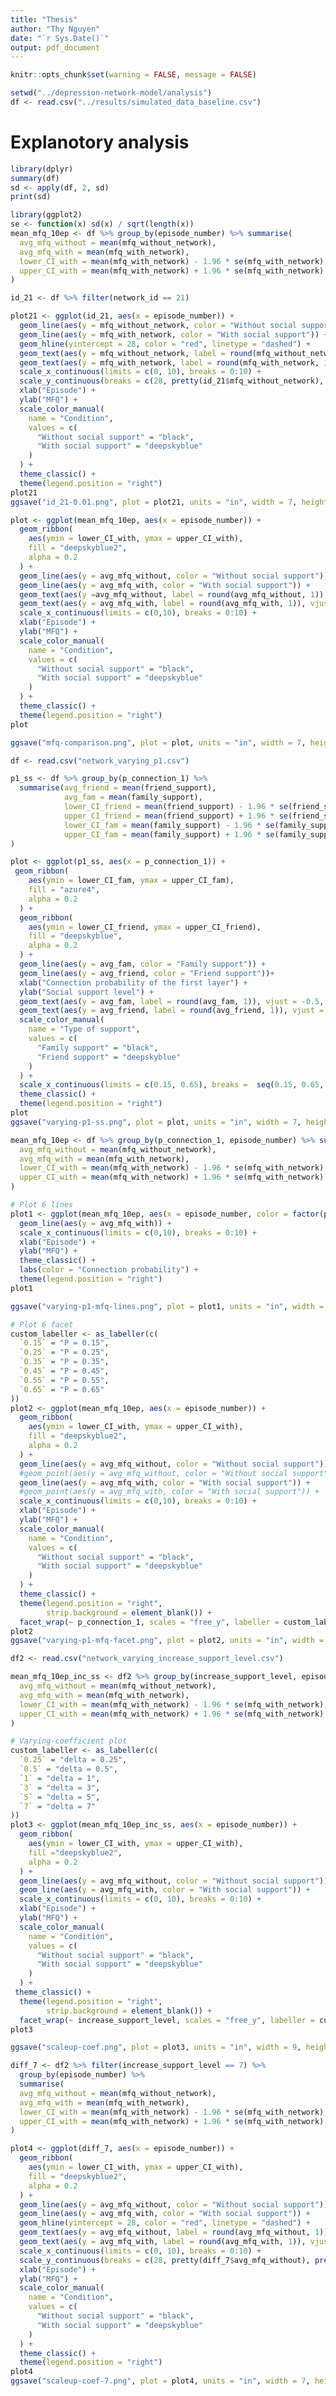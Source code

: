 ```yaml
---
title: "Thesis"
author: "Thy Nguyen"
date: "`r Sys.Date()`"
output: pdf_document
---
```


```r
knitr::opts_chunk$set(warning = FALSE, message = FALSE)
```


```r
setwd("../depression-network-model/analysis")
df <- read.csv("../results/simulated_data_baseline.csv")
```

# Explanotory analysis

```r
library(dplyr)
summary(df)
sd <- apply(df, 2, sd)
print(sd)
```

```r
library(ggplot2)
se <- function(x) sd(x) / sqrt(length(x))
mean_mfq_10ep <- df %>% group_by(episode_number) %>% summarise(
  avg_mfq_without = mean(mfq_without_network),
  avg_mfq_with = mean(mfq_with_network),
  lower_CI_with = mean(mfq_with_network) - 1.96 * se(mfq_with_network),
  upper_CI_with = mean(mfq_with_network) + 1.96 * se(mfq_with_network)
)
```

```r
id_21 <- df %>% filter(network_id == 21)

plot21 <- ggplot(id_21, aes(x = episode_number)) +
  geom_line(aes(y = mfq_without_network, color = "Without social support")) +
  geom_line(aes(y = mfq_with_network, color = "With social support")) +
  geom_hline(yintercept = 28, color = "red", linetype = "dashed") +
  geom_text(aes(y = mfq_without_network, label = round(mfq_without_network, 1)), vjust = -0.5, color = "black") +
  geom_text(aes(y = mfq_with_network, label = round(mfq_with_network, 1)), vjust = 1.5, color = "deepskyblue") +
  scale_x_continuous(limits = c(0, 10), breaks = 0:10) +
  scale_y_continuous(breaks = c(28, pretty(id_21$mfq_without_network), pretty(id_21$mfq_with_network))) +
  xlab("Episode") +
  ylab("MFQ") +
  scale_color_manual(
    name = "Condition",
    values = c(
      "Without social support" = "black",
      "With social support" = "deepskyblue"
    )
  ) +
  theme_classic() +
  theme(legend.position = "right")
plot21
ggsave("id_21-0.01.png", plot = plot21, units = "in", width = 7, height = 4.5, dpi = 300)
```

```r
plot <- ggplot(mean_mfq_10ep, aes(x = episode_number)) +
  geom_ribbon(
    aes(ymin = lower_CI_with, ymax = upper_CI_with),
    fill = "deepskyblue2",
    alpha = 0.2
  ) +
  geom_line(aes(y = avg_mfq_without, color = "Without social support")) +
  geom_line(aes(y = avg_mfq_with, color = "With social support")) +
  geom_text(aes(y =avg_mfq_without, label = round(avg_mfq_without, 1)), vjust = -0.5, color = "black") +
  geom_text(aes(y = avg_mfq_with, label = round(avg_mfq_with, 1)), vjust = 1.5, color = "deepskyblue") +
  scale_x_continuous(limits = c(0,10), breaks = 0:10) +
  xlab("Episode") +
  ylab("MFQ") +
  scale_color_manual(
    name = "Condition",
    values = c(
      "Without social support" = "black",
      "With social support" = "deepskyblue"
    )
  ) +
  theme_classic() +
  theme(legend.position = "right")
plot

ggsave("mfq-comparison.png", plot = plot, units = "in", width = 7, height = 4.5, dpi = 300)
```

```r
df <- read.csv("network_varying_p1.csv")
```

```r
p1_ss <- df %>% group_by(p_connection_1) %>% 
  summarise(avg_friend = mean(friend_support), 
            avg_fam = mean(family_support),
            lower_CI_friend = mean(friend_support) - 1.96 * se(friend_support),
            upper_CI_friend = mean(friend_support) + 1.96 * se(friend_support),
            lower_CI_fam = mean(family_support) - 1.96 * se(family_support),
            upper_CI_fam = mean(family_support) + 1.96 * se(family_support),
)

plot <- ggplot(p1_ss, aes(x = p_connection_1)) +
 geom_ribbon(
    aes(ymin = lower_CI_fam, ymax = upper_CI_fam),
    fill = "azure4",
    alpha = 0.2
  ) +
  geom_ribbon(
    aes(ymin = lower_CI_friend, ymax = upper_CI_friend),
    fill = "deepskyblue",
    alpha = 0.2
  ) +
  geom_line(aes(y = avg_fam, color = "Family support")) +
  geom_line(aes(y = avg_friend, color = "Friend support"))+
  xlab("Connection probability of the first layer") +
  ylab("Social support level") +
  geom_text(aes(y = avg_fam, label = round(avg_fam, 1)), vjust = -0.5, color = "black") +
  geom_text(aes(y = avg_friend, label = round(avg_friend, 1)), vjust = -0.5, color = "deepskyblue") +
  scale_color_manual(
    name = "Type of support",
    values = c(
      "Family support" = "black",
      "Friend support" = "deepskyblue"
    )
  ) +
  scale_x_continuous(limits = c(0.15, 0.65), breaks =  seq(0.15, 0.65, by = 0.1))+
  theme_classic() +
  theme(legend.position = "right")
plot
ggsave("varying-p1-ss.png", plot = plot, units = "in", width = 7, height = 5, dpi = 300)
```

```r
mean_mfq_10ep <- df %>% group_by(p_connection_1, episode_number) %>% summarise(
  avg_mfq_without = mean(mfq_without_network),
  avg_mfq_with = mean(mfq_with_network),
  lower_CI_with = mean(mfq_with_network) - 1.96 * se(mfq_with_network),
  upper_CI_with = mean(mfq_with_network) + 1.96 * se(mfq_with_network)
)
```

```r
# Plot 6 lines
plot1 <- ggplot(mean_mfq_10ep, aes(x = episode_number, color = factor(p_connection_1))) +
  geom_line(aes(y = avg_mfq_with)) +
  scale_x_continuous(limits = c(0,10), breaks = 0:10) +
  xlab("Episode") +
  ylab("MFQ") +
  theme_classic() +
  labs(color = "Connection probability") +
  theme(legend.position = "right")
plot1

ggsave("varying-p1-mfq-lines.png", plot = plot1, units = "in", width = 7, height = 4, dpi = 300)

# Plot 6 facet
custom_labeller <- as_labeller(c(
  `0.15` = "P = 0.15",
  `0.25` = "P = 0.25",
  `0.35` = "P = 0.35",
  `0.45` = "P = 0.45", 
  `0.55` = "P = 0.55",
  `0.65` = "P = 0.65"
))
plot2 <- ggplot(mean_mfq_10ep, aes(x = episode_number)) +
  geom_ribbon(
    aes(ymin = lower_CI_with, ymax = upper_CI_with),
    fill = "deepskyblue2",
    alpha = 0.2
  ) +
  geom_line(aes(y = avg_mfq_without, color = "Without social support")) +
  #geom_point(aes(y = avg_mfq_without, color = "Without social support")) +
  geom_line(aes(y = avg_mfq_with, color = "With social support")) +
  #geom_point(aes(y = avg_mfq_with, color = "With social support")) +
  scale_x_continuous(limits = c(0,10), breaks = 0:10) +
  xlab("Episode") +
  ylab("MFQ") +
  scale_color_manual(
    name = "Condition",
    values = c(
      "Without social support" = "black",
      "With social support" = "deepskyblue"
    )
  ) +
  theme_classic() +
  theme(legend.position = "right", 
        strip.background = element_blank()) +
  facet_wrap(~ p_connection_1, scales = "free_y", labeller = custom_labeller)
plot2
ggsave("varying-p1-mfq-facet.png", plot = plot2, units = "in", width = 9, height = 5, dpi = 300)
```

```r
df2 <- read.csv("network_varying_increase_support_level.csv")

mean_mfq_10ep_inc_ss <- df2 %>% group_by(increase_support_level, episode_number) %>% summarise(
  avg_mfq_without = mean(mfq_without_network),
  avg_mfq_with = mean(mfq_with_network),
  lower_CI_with = mean(mfq_with_network) - 1.96 * se(mfq_with_network),
  upper_CI_with = mean(mfq_with_network) + 1.96 * se(mfq_with_network)
)

# Varying-coefficient plot
custom_labeller <- as_labeller(c(
  `0.25` = "delta = 0.25",
  `0.5` = "delta = 0.5",
  `1` = "delta = 1",
  `3` = "delta = 3", 
  `5` = "delta = 5",
  `7` = "delta = 7"
))
plot3 <- ggplot(mean_mfq_10ep_inc_ss, aes(x = episode_number)) +
  geom_ribbon(
    aes(ymin = lower_CI_with, ymax = upper_CI_with),
    fill ="deepskyblue2",
    alpha = 0.2
  ) +
  geom_line(aes(y = avg_mfq_without, color = "Without social support")) +
  geom_line(aes(y = avg_mfq_with, color = "With social support")) +
  scale_x_continuous(limits = c(0, 10), breaks = 0:10) +
  xlab("Episode") +
  ylab("MFQ") +
  scale_color_manual(
    name = "Condition",
    values = c(
      "Without social support" = "black",
      "With social support" = "deepskyblue"
    )
  ) +
 theme_classic() +
  theme(legend.position = "right", 
        strip.background = element_blank()) +
  facet_wrap(~ increase_support_level, scales = "free_y", labeller = custom_labeller)
plot3

ggsave("scaleup-coef.png", plot = plot3, units = "in", width = 9, height = 5, dpi = 300)
```

```r
diff_7 <- df2 %>% filter(increase_support_level == 7) %>% 
  group_by(episode_number) %>% 
  summarise(
  avg_mfq_without = mean(mfq_without_network),
  avg_mfq_with = mean(mfq_with_network),
  lower_CI_with = mean(mfq_with_network) - 1.96 * se(mfq_with_network),
  upper_CI_with = mean(mfq_with_network) + 1.96 * se(mfq_with_network)
)

plot4 <- ggplot(diff_7, aes(x = episode_number)) +
  geom_ribbon(
    aes(ymin = lower_CI_with, ymax = upper_CI_with),
    fill = "deepskyblue2",
    alpha = 0.2
  ) +
  geom_line(aes(y = avg_mfq_without, color = "Without social support")) +
  geom_line(aes(y = avg_mfq_with, color = "With social support")) +
  geom_hline(yintercept = 28, color = "red", linetype = "dashed") +
  geom_text(aes(y = avg_mfq_without, label = round(avg_mfq_without, 1)), vjust = -0.5, color = "black") +
  geom_text(aes(y = avg_mfq_with, label = round(avg_mfq_with, 1)), vjust = 1.5, color = "deepskyblue") +
  scale_x_continuous(limits = c(0, 10), breaks = 0:10) +
  scale_y_continuous(breaks = c(28, pretty(diff_7$avg_mfq_without), pretty(diff_7$avg_mfq_with))) +
  xlab("Episode") +
  ylab("MFQ") +
  scale_color_manual(
    name = "Condition",
    values = c(
      "Without social support" = "black",
      "With social support" = "deepskyblue"
    )
  ) +
  theme_classic() +
  theme(legend.position = "right")
plot4
ggsave("scaleup-coef-7.png", plot = plot4, units = "in", width = 7, height = 4.5, dpi = 300)
```